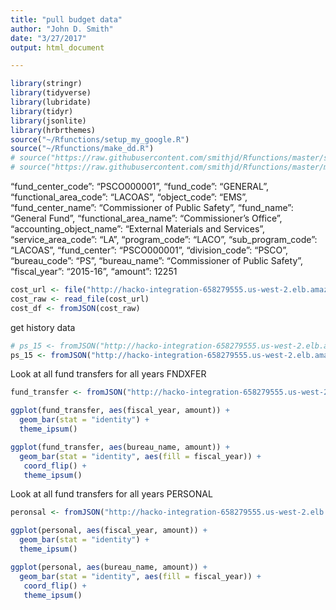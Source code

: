 ```yaml
---
title: "pull budget data"
author: "John D. Smith"
date: "3/27/2017"
output: html_document

---
```

```r
library(stringr)
library(tidyverse)
library(lubridate)
library(tidyr)
library(jsonlite)
library(hrbrthemes)
source("~/Rfunctions/setup_my_google.R")
source("~/Rfunctions/make_dd.R")
# source("https://raw.githubusercontent.com/smithjd/Rfunctions/master/setup_my_google.R")
# source("https://raw.githubusercontent.com/smithjd/Rfunctions/master/make_dd.R")

```
 "fund_center_code": "PSCO000001",
        "fund_code": "GENERAL",
        "functional_area_code": "LACOAS",
        "object_code": "EMS",
        "fund_center_name": "Commissioner of Public Safety",
        "fund_name": "General Fund",
        "functional_area_name": "Commissioner's Office",
        "accounting_object_name": "External Materials and Services",
        "service_area_code": "LA",
        "program_code": "LACO",
        "sub_program_code": "LACOAS",
        "fund_center": "PSCO000001",
        "division_code": "PSCO",
        "bureau_code": "PS",
        "bureau_name": "Commissioner of Public Safety",
        "fiscal_year": "2015-16",
        "amount": 12251


```r
cost_url <- file("http://hacko-integration-658279555.us-west-2.elb.amazonaws.com/budget/code/")
cost_raw <- read_file(cost_url)
cost_df <- fromJSON(cost_raw)
```
get history data
```r
# ps_15 <- fromJSON("http://hacko-integration-658279555.us-west-2.elb.amazonaws.com/budget/history/?fiscal_year=2015-16&bureau_code=PS")
ps_15 <- fromJSON("http://hacko-integration-658279555.us-west-2.elb.amazonaws.com/budget/history/?bureau_code=PS")

```
Look at all fund transfers for all years FNDXFER
```r
fund_transfer <- fromJSON("http://hacko-integration-658279555.us-west-2.elb.amazonaws.com/budget/history/?object_code=FNDXFER") %>% filter(amount != 0)

ggplot(fund_transfer, aes(fiscal_year, amount)) +
  geom_bar(stat = "identity") +
  theme_ipsum()

ggplot(fund_transfer, aes(bureau_name, amount)) +
  geom_bar(stat = "identity", aes(fill = fiscal_year)) +
   coord_flip() +
   theme_ipsum()
```

Look at all fund transfers for all years PERSONAL
```r
peronsal <- fromJSON("http://hacko-integration-658279555.us-west-2.elb.amazonaws.com/budget/history/?object_code=EMS") %>% filter(amount != 0)

ggplot(personal, aes(fiscal_year, amount)) +
  geom_bar(stat = "identity") +
  theme_ipsum()

ggplot(personal, aes(bureau_name, amount)) +
  geom_bar(stat = "identity", aes(fill = fiscal_year)) +
   coord_flip() +
   theme_ipsum()
```


